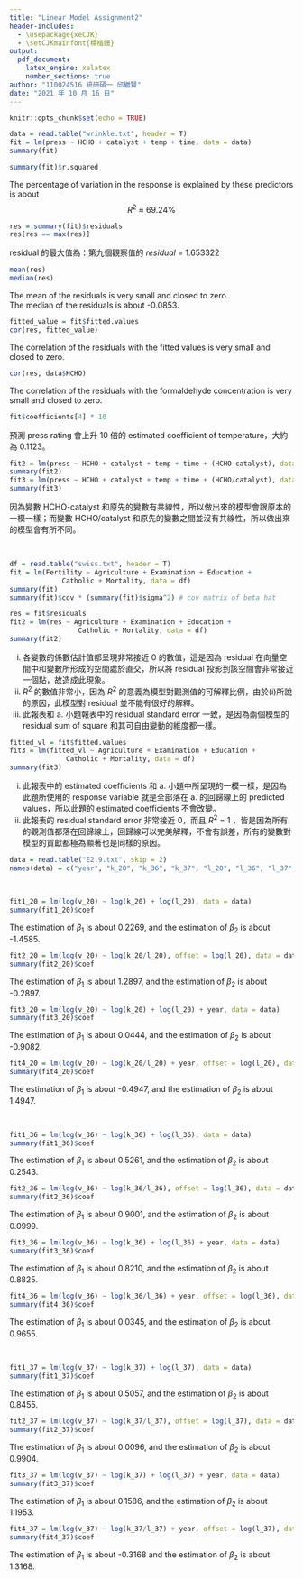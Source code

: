 ---
title: "Linear Model Assignment2"
header-includes:
  - \usepackage{xeCJK}
  - \setCJKmainfont{標楷體}
output: 
  pdf_document:
    latex_engine: xelatex
    number_sections: true
author: "110024516 統研碩一 邱繼賢"
date: "2021 年 10 月 16 日"
---

```{r setup, include=FALSE}
knitr::opts_chunk$set(echo = TRUE)
```


\textbf{1. For the data in the problem 2 in Assignment 1. Fit a regression model with the durable press rating (i.e., press) as the response and the four other variables as predictors. Present the output.}
```{r}
data = read.table("wrinkle.txt", header = T)
fit = lm(press ~ HCHO + catalyst + temp + time, data = data)
summary(fit)
```



\textbf{a. What percentage of variation in the response is explained by these predictors?}
```{r}
summary(fit)$r.squared
```
The percentage of variation in the response is explained by these predictors is about $$R^2\ \approx \ 69.24\%$$


\newpage
\textbf{b. Which observation has the largest (positive) residual? Give the case number.}
```{r}
res = summary(fit)$residuals
res[res == max(res)]
```
residual 的最大值為：第九個觀察值的 $residual\ =\ 1.653322$



\textbf{c. Compute the mean and median of the residuals.}
```{r}
mean(res)
median(res)
```
The mean of the residuals is very small and closed to zero.  
The median of the residuals is about -0.0853.



\textbf{d. Compute the correlation of the residuals with the fitted values.}
```{r}
fitted_value = fit$fitted.values
cor(res, fitted_value)
```
The correlation of the residuals with the fitted values is very small and closed to zero.



\textbf{e. Compute the correlation of the residuals with the formaldehyde concentration (i.e., HCHO).}

```{r}
cor(res, data$HCHO)
```
The correlation of the residuals with the formaldehyde concentration is very small and closed to zero. 



\textbf{f. Suppose the temperature was increased by 10 while the other predictors were held constant. Predict the change in the press rating.}

```{r}
fit$coefficients[4] * 10
```
預測 press rating 會上升 10 倍的 estimated coefficient of temperature，大約為 0.1123。


\newpage
\textbf{g. Add the variable "HCHC-catalyst" to the model as a predictor. Show the regression output. Add the variable "HCHO/catalyst" to the (original) model as a predictor. Show the output. Why is there no real change in the fit for former model but there is change for the latter model?}
```{r}
fit2 = lm(press ~ HCHO + catalyst + temp + time + (HCHO-catalyst), data = data)
summary(fit2)
fit3 = lm(press ~ HCHO + catalyst + temp + time + (HCHO/catalyst), data = data)
summary(fit3)
```
因為變數 HCHO-catalyst 和原先的變數有共線性，所以做出來的模型會跟原本的一模一樣；而變數 HCHO/catalyst 和原先的變數之間並沒有共線性，所以做出來的模型會有所不同。




\textbf{2. }  
\textbf{a. Fit a regression model with Fertility as the response and all the other variables as predictors. Compute the estimated covariance matrix of the regression coefficients.}
```{r}
df = read.table("swiss.txt", header = T)
fit = lm(Fertility ~ Agriculture + Examination + Education + 
             Catholic + Mortality, data = df)
summary(fit)
summary(fit)$cov * (summary(fit)$sigma^2) # cov matrix of beta hat
```

\textbf{b. Use the residuals from the model in part a as the response in a new model with the same predictors. Compare the regression summary for this new model with the previous summary. Identify the similarities and differences and explain mathematically why this occurred.}
```{r}
res = fit$residuals
fit2 = lm(res ~ Agriculture + Examination + Education + 
                 Catholic + Mortality, data = df)
summary(fit2)
```
(i) 各變數的係數估計值都呈現非常接近 0 的數值，這是因為 residual 在向量空間中和變數所形成的空間處於直交，所以將 residual 投影到該空間會非常接近一個點，故造成此現象。  
(ii) $R^2$ 的數值非常小，因為 $R^2$ 的意義為模型對觀測值的可解釋比例，由於(i)所說的原因，此模型對 residual 並不能有很好的解釋。  
(iii) 此報表和 a. 小題報表中的 residual standard error 一致，是因為兩個模型的 residual sum of square 和其可自由變動的維度都一樣。



\newpage
\textbf{c. Now use the fitted values from the model in part a as the response in a new model with the same predictors. Compare the regression summary for this new model with the first summary. Identify the similarities and differences and explain mathematically why this occurred.}
```{r}
fitted_vl = fit$fitted.values
fit3 = lm(fitted_vl ~ Agriculture + Examination + Education + 
              Catholic + Mortality, data = df)
summary(fit3)
```
(i) 此報表中的 estimated coefficients 和 a. 小題中所呈現的一模一樣，是因為此題所使用的 response variable 就是全部落在 a. 的回歸線上的 predicted values，所以此題的 estimated coefficients 不會改變。  
(ii) 此報表的 residual standard error 非常接近 0，而且 $R^2\ =\ 1$ ，皆是因為所有的觀測值都落在回歸線上，回歸線可以完美解釋，不會有誤差，所有的變數對模型的貢獻都極為顯著也是同樣的原因。


\newpage
\textbf{3. The data set gives information on capital, labor and value added for each of three economic sectors: Food and kindred products (20), electrical and electronic machinery, equipment and supplies (36) and transportation equipment (37). For each sector:}
```{r include=FALSE}
data = read.table("E2.9.txt", skip = 2)
names(data) = c("year", "k_20", "k_36", "k_37", "l_20", "l_36", "l_37", "v_20", "v_36", "v_37")
```


\textbf{(1) For food and kindred products (20)}  
\textbf{a. }
```{r}
fit1_20 = lm(log(v_20) ~ log(k_20) + log(l_20), data = data)
summary(fit1_20)$coef
```
The estimation of $\beta_1$ is about 0.2269, and the estimation of $\beta_2$ is about -1.4585.


\textbf{b. }
```{r}
fit2_20 = lm(log(v_20) ~ log(k_20/l_20), offset = log(l_20), data = data)
summary(fit2_20)$coef
```
The estimation of $\beta_1$ is about 1.2897, and the estimation of $\beta_2$ is about -0.2897. 



\textbf{c. }
```{r}
fit3_20 = lm(log(v_20) ~ log(k_20) + log(l_20) + year, data = data)
summary(fit3_20)$coef
```
The estimation of $\beta_1$ is about 0.0444, and the estimation of $\beta_2$ is about -0.9082.


\textbf{d. }
```{r}
fit4_20 = lm(log(v_20) ~ log(k_20/l_20) + year, offset = log(l_20), data = data)
summary(fit4_20)$coef
```
The estimation of $\beta_1$ is about -0.4947, and the estimation of $\beta_2$ is about 1.4947. 

\newpage
\textbf{(2) For electrical and electronic machinery, equipment and supplies (36)}  
\textbf{a. }
```{r}
fit1_36 = lm(log(v_36) ~ log(k_36) + log(l_36), data = data)
summary(fit1_36)$coef
```
The estimation of $\beta_1$ is about 0.5261, and the estimation of $\beta_2$ is about 0.2543. 


\textbf{b. }
```{r}
fit2_36 = lm(log(v_36) ~ log(k_36/l_36), offset = log(l_36), data = data)
summary(fit2_36)$coef
```
The estimation of $\beta_1$ is about 0.9001, and the estimation of $\beta_2$ is about 0.0999.

\textbf{c. }
```{r}
fit3_36 = lm(log(v_36) ~ log(k_36) + log(l_36) + year, data = data)
summary(fit3_36)$coef
```
The estimation of $\beta_1$ is about 0.8210, and the estimation of $\beta_2$ is about 0.8825.

\textbf{d. }

```{r}
fit4_36 = lm(log(v_36) ~ log(k_36/l_36) + year, offset = log(l_36), data = data)
summary(fit4_36)$coef
```
The estimation of $\beta_1$ is about 0.0345, and the estimation of $\beta_2$ is about 0.9655.

\newpage
\textbf{(3) For transportation equipment (37)}  
\textbf{a. }

```{r}
fit1_37 = lm(log(v_37) ~ log(k_37) + log(l_37), data = data)
summary(fit1_37)$coef
```
The estimation of $\beta_1$ is about 0.5057, and the estimation of $\beta_2$ is about 0.8455.


\textbf{b. }
```{r}
fit2_37 = lm(log(v_37) ~ log(k_37/l_37), offset = log(l_37), data = data)
summary(fit2_37)$coef
```
The estimation of $\beta_1$ is about 0.0096, and the estimation of $\beta_2$ is about 0.9904.

\textbf{c. }

```{r}
fit3_37 = lm(log(v_37) ~ log(k_37) + log(l_37) + year, data = data)
summary(fit3_37)$coef
```
The estimation of $\beta_1$ is about 0.1586, and the estimation of $\beta_2$ is about 1.1953.


\textbf{d. }
```{r}
fit4_37 = lm(log(v_37) ~ log(k_37/l_37) + year, offset = log(l_37), data = data)
summary(fit4_37)$coef
```
The estimation of $\beta_1$ is about -0.3168 and the estimation of $\beta_2$ is about 1.3168.
